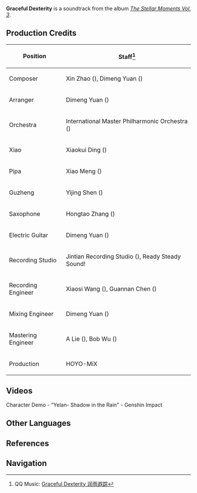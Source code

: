 {{Soundtrack Infobox
|title          = 
|image          = The Stellar Moments Vol. 3.png
|album          = The Stellar Moments Vol. 3
|disc           = 
|number         = 13
|featured       =
|featured2      =
|featured3      =
|featured_disc  =
|featured_disc2 =
|featured_disc3 =
|youtube_id     = VaCfr1ydBdE
|spotify_id     = 6DGuhuHZbho9Xn8ewjPOlt
|played_in      = Character Demo
|during         = [https://youtu.be/MDpYYzMvnHI Character Demo - "Yelan: Shadow in the Rain"]
|domain         =
|previous       = There Is No Escape
|next           = Adroit Deputy
}}
'''Graceful Dexterity''' is a soundtrack from the album ''[[The Stellar Moments Vol. 3]]''.

==Production Credits==
{| class="wikitable" style="text-align:left; height:0.5em"
! Position
! Staff<ref>QQ Music: [https://y.qq.com/n/ryqq/songDetail/0028odyX01qeX6 Graceful Dexterity 润雨遐踪]</ref>
|-
! Composer
| Xin Zhao ({{zh|赵鑫}}), Dimeng Yuan ({{zh|苑迪萌}})
|-
! Arranger
| Dimeng Yuan ({{zh|苑迪萌}})
|-
! Orchestra
| International Master Philharmonic Orchestra ({{zh|国际首席爱乐乐团}})
|-
! Xiao
| Xiaokui Ding ({{zh|丁晓逵}})
|-
! Pipa
| Xiao Meng ({{zh|孟霄}})
|-
! Guzheng
| Yijing Shen ({{zh|申依靖}})
|-
! Saxophone
| Hongtao Zhang ({{zh|张宏涛}})
|-
! Electric Guitar
| Dimeng Yuan ({{zh|苑迪萌}})
|-
! Recording Studio
| Jintian Recording Studio ({{zh|金田录音棚}}), Ready Steady Sound!
|-
! Recording Engineer
| Xiaosi Wang ({{zh|王小四}}), Guannan Chen ({{zh|陈冠男}})
|-
! Mixing Engineer
| Dimeng Yuan ({{zh|苑迪萌}})
|-
! Mastering Engineer
| A Lie ({{zh|阿烈}}), Bob Wu ({{zh|吴身宝}})
|-
! Production
| HOYO-MiX
|}

==Videos==
<gallery>
Character Demo - "Yelan- Shadow in the Rain" - Genshin Impact
</gallery>
<!--
==Trivia==
-->
==Other Languages==
{{Other Languages
|en      = Graceful Dexterity
|zhs     = 润雨遐踪
|zhs_rm  = Rùnyǔ Xiázōng
|zht     = 潤雨遐蹤
|zht_rm  = Rùnyǔ Xiázōng
|zh_tl   = 
|ja      = 慈雨の麗姿
|ja_rm   = Jiu no Reishi
|ja_tl   = Beautiful Figure in the Nourishing Rain
}}

==References==
{{Reflist}}

==Navigation==
{{Soundtrack Navbox|The Stellar Moments}}